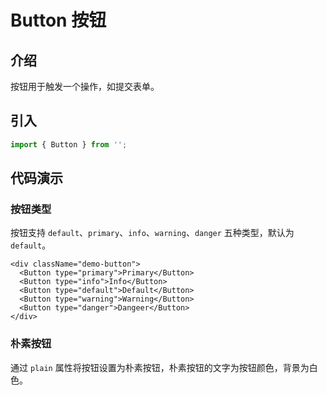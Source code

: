 # Button 按钮

## 介绍

按钮用于触发一个操作，如提交表单。

## 引入

```js
import { Button } from '';
```

## 代码演示

### 按钮类型

按钮支持 `default`、`primary`、`info`、`warning`、`danger` 五种类型，默认为 `default`。

```tsx
<div className="demo-button">
  <Button type="primary">Primary</Button>
  <Button type="info">Info</Button>
  <Button type="default">Default</Button>
  <Button type="warning">Warning</Button>
  <Button type="danger">Dangeer</Button>
</div>
```

### 朴素按钮

通过 `plain` 属性将按钮设置为朴素按钮，朴素按钮的文字为按钮颜色，背景为白色。
